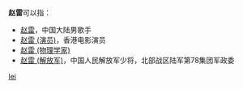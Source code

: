 '''赵雷'''可以指：
* [[赵雷|赵雷]]，中国大陆男歌手
* [[赵雷_(演员)|赵雷 (演员)]]，香港电影演员
* [[赵雷_(物理学家)|赵雷 (物理学家)]]
* [[赵雷_(解放军)|赵雷 (解放军)]]，中国人民解放军少将，北部战区陆军第78集团军政委

{{disambig}}

[[Category:二字赵姓人名消歧义|lei]]